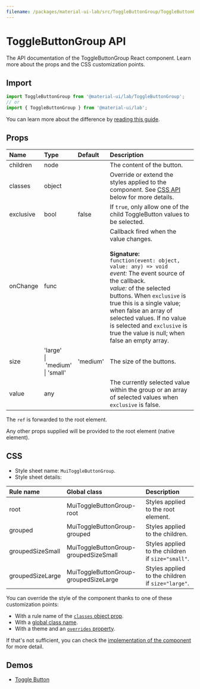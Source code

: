 ```yaml
---
filename: /packages/material-ui-lab/src/ToggleButtonGroup/ToggleButtonGroup.js
---
```



<!--- This documentation is automatically generated, do not try to edit it. -->

# ToggleButtonGroup API

<p className="description">The API documentation of the ToggleButtonGroup React component. Learn more about the props and the CSS customization points.</p>

## Import

```js
import ToggleButtonGroup from '@material-ui/lab/ToggleButtonGroup';
// or
import { ToggleButtonGroup } from '@material-ui/lab';
```

You can learn more about the difference by [reading this guide](/guides/minimizing-bundle-size/).



## Props

| Name | Type | Default | Description |
|:-----|:-----|:--------|:------------|
| <span className="prop-name">children</span> | <span className="prop-type">node</span> |  | The content of the button. |
| <span className="prop-name">classes</span> | <span className="prop-type">object</span> |  | Override or extend the styles applied to the component. See [CSS API](#css) below for more details. |
| <span className="prop-name">exclusive</span> | <span className="prop-type">bool</span> | <span className="prop-default">false</span> | If `true`, only allow one of the child ToggleButton values to be selected. |
| <span className="prop-name">onChange</span> | <span className="prop-type">func</span> |  | Callback fired when the value changes.<br /><br />**Signature:**<br />`function(event: object, value: any) => void`<br />*event:* The event source of the callback.<br />*value:* of the selected buttons. When `exclusive` is true this is a single value; when false an array of selected values. If no value is selected and `exclusive` is true the value is null; when false an empty array. |
| <span className="prop-name">size</span> | <span className="prop-type">'large'<br />&#124;&nbsp;'medium'<br />&#124;&nbsp;'small'</span> | <span className="prop-default">'medium'</span> | The size of the buttons. |
| <span className="prop-name">value</span> | <span className="prop-type">any</span> |  | The currently selected value within the group or an array of selected values when `exclusive` is false. |

The `ref` is forwarded to the root element.

Any other props supplied will be provided to the root element (native element).

## CSS

- Style sheet name: `MuiToggleButtonGroup`.
- Style sheet details:

| Rule name | Global class | Description |
|:-----|:-------------|:------------|
| <span className="prop-name">root</span> | <span className="prop-name">MuiToggleButtonGroup-root</span> | Styles applied to the root element.
| <span className="prop-name">grouped</span> | <span className="prop-name">MuiToggleButtonGroup-grouped</span> | Styles applied to the children.
| <span className="prop-name">groupedSizeSmall</span> | <span className="prop-name">MuiToggleButtonGroup-groupedSizeSmall</span> | Styles applied to the children if `size="small"`.
| <span className="prop-name">groupedSizeLarge</span> | <span className="prop-name">MuiToggleButtonGroup-groupedSizeLarge</span> | Styles applied to the children if `size="large"`.

You can override the style of the component thanks to one of these customization points:

- With a rule name of the [`classes` object prop](/customization/components/#overriding-styles-with-classes).
- With a [global class name](/customization/components/#overriding-styles-with-global-class-names).
- With a theme and an [`overrides` property](/customization/globals/#css).

If that's not sufficient, you can check the [implementation of the component](https://github.com/mui-org/material-ui/blob/master/packages/material-ui-lab/src/ToggleButtonGroup/ToggleButtonGroup.js) for more detail.

## Demos

- [Toggle Button](/components/toggle-button/)

